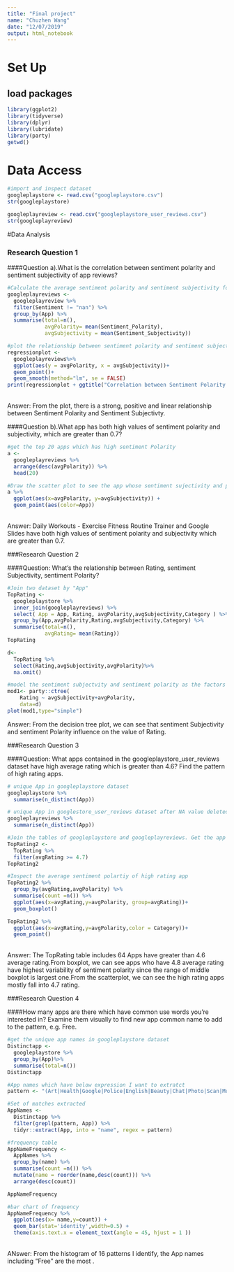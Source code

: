```yaml
---
title: "Final project"
name: "Chuzhen Wang"
date: "12/07/2019"
output: html_notebook
---
```


# Set Up 

## load packages

```r
library(ggplot2)
library(tidyverse)
library(dplyr)
library(lubridate)
library(party)
getwd()
```


# Data Access

```r
#import and inspect dataset
googleplaystore <- read.csv("googleplaystore.csv") 
str(googleplaystore)

googleplayreview <- read.csv("googleplaystore_user_reviews.csv")
str(googleplayreview)

```

#Data Analysis

### Research Question 1

####Question a).What is the correlation between sentiment polarity and sentiment subjectivity of app reviews? 
```r
#Calculate the average sentiment polarity and sentiment subjectivity for each app in the googleplayreview dataset
googleplayreviews <-
  googleplayreview %>%
  filter(Sentiment != "nan") %>%
  group_by(App) %>%
  summarise(total=n(),
            avgPolarity= mean(Sentiment_Polarity),
            avgSubjectivity = mean(Sentiment_Subjectivity)) 

#plot the relationship between sentiment polarity and sentiment subjectivity
regressionplot <-
  googleplayreviews%>%
  ggplot(aes(y = avgPolarity, x = avgSubjectivity))+
  geom_point()+
  geom_smooth(method="lm", se = FALSE)
print(regressionplot + ggtitle("Correlation between Sentiment Polarity and Sentiment Subjectivty of App reviews "))

```
<br> Answer: From the plot, there is a strong, positive and linear relationship between Sentiment Polarity and Sentiment Subjectivty.

####Question b).What app has both high values of sentiment polarity and subjectivity, which are greater than 0.7?
```r
#get the top 20 apps which has high sentiment Polarity 
a <-
  googleplayreviews %>%
  arrange(desc(avgPolarity)) %>%
  head(20)

#Draw the scatter plot to see the app whose sentiment sujectivity and polarity are both greater than 0,.7
a %>%
  ggplot(aes(x=avgPolarity, y=avgSubjectivity)) +
  geom_point(aes(color=App))

```
<br> Answer: Daily Workouts - Exercise Fitness Routine Trainer and Google Slides have both high values of sentiment polarity and subjectivity which are greater than 0.7.

###Research Question 2

####Question: What's the relationship between Rating, sentiment Subjectivity, sentiment Polarity?
```r
#Join two dataset by "App"
TopRating <-
  googleplaystore %>%
  inner_join(googleplayreviews) %>% 
  select( App = App, Rating, avgPolarity,avgSubjectivity,Category ) %>%
  group_by(App,avgPolarity,Rating,avgSubjectivity,Category) %>%
  summarise(total=n(),
            avgRating= mean(Rating))
TopRating

d<-
  TopRating %>%
  select(Rating,avgSubjectivity,avgPolarity)%>%
  na.omit()

#model the sentiment subjectvity and sentiment polarity as the factors for Rating
mod1<- party::ctree(
    Rating ~ avgSubjectivity+avgPolarity,
    data=d)
plot(mod1,type="simple")
```
<bt>Answer: From the decision tree plot, we can see that sentiment Subjectivity and sentiment Polarity influence on the value of Rating.


###Research Question 3

####Question: What apps contained in the googleplaystore_user_reviews dataset have high average rating which is greater than 4.6? Find the pattern of high rating apps.
```r
# unique App in googleplaystore dataset
googleplaystore %>%
  summarise(n_distinct(App))

# unique App in googlestore_user_reviews dataset after NA value deleted 
googleplayreviews %>%
  summarise(n_distinct(App))

#Join the tables of googleplaystore and googleplayreviews. Get the app whose average rating is not less than 4.8
TopRating2 <-
  TopRating %>%
  filter(avgRating >= 4.7)
TopRating2

#Inspect the average sentiment polartiy of high rating app 
TopRating2 %>%
  group_by(avgRating,avgPolarity) %>% 
  summarise(count =n()) %>%
  ggplot(aes(x=avgRating,y=avgPolarity, group=avgRating))+
  geom_boxplot()

TopRating2 %>%
  ggplot(aes(x=avgRating,y=avgPolarity,color = Category))+
  geom_point()

```
  
<br> Answer: The TopRating table includes 64 Apps have greater than 4.6 average rating.From boxplot, we can see apps who have 4.8 average rating have highest variability of sentiment polarity since the range of middle boxplot is largest one.From the scatterplot, we can see the high rating apps mostly fall into 4.7 rating.


###Research Question 4

####How many apps are there which have common use words you're interested in? Examine them visually to find new app common name to add to the pattern, e.g. Free.

```r
#get the unique app names in googleplaystore dataset
Distinctapp <-
  googleplaystore %>%
  group_by(App)%>%
  summarise(total=n())
Distinctapp

#App names which have below expression I want to extratct
pattern <- "(Art|Health|Google|Police|English|Beauty|Chat|Photo|Scan|Music|Free|Book|Mobile|Call|Learn|Home)"

#Set of matches extracted
AppNames <-
  Distinctapp %>%
  filter(grepl(pattern, App)) %>%
  tidyr::extract(App, into = "name", regex = pattern)

#frequency table
AppNameFrequency <-
  AppNames %>%
  group_by(name) %>%
  summarise(count =n()) %>%
  mutate(name = reorder(name,desc(count))) %>%
  arrange(desc(count))

AppNameFrequency

#bar chart of frequency
AppNameFrequency %>%
  ggplot(aes(x= name,y=count)) +
  geom_bar(stat='identity',width=0.5) +
  theme(axis.text.x = element_text(angle = 45, hjust = 1 ))

```
<br>ANswer: From the histogram of 16 patterns I identify, the App names including "Free" are the most .

